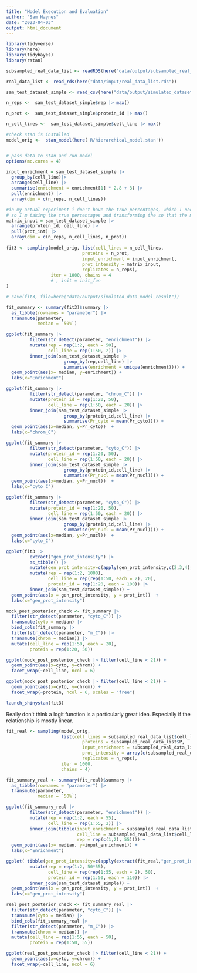 ```yaml
---
title: "Model Execution and Evaluation"
author: "Sam Haynes"
date: "2023-04-03"
output: html_document
---
```


```r
library(tidyverse)
library(here)
library(tidybayes)
library(rstan)

subsampled_real_data_list <- readRDS(here("data/output/subsampled_real_data_list.rds"))

real_data_list <- read_rds(here("data/input/real_data_list.rds"))

sam_test_dataset_simple <- read_csv(here("data/output/simulated_dataset.csv"))

n_reps <-  sam_test_dataset_simple$rep |> max()

n_prot <-  sam_test_dataset_simple$protein_id |> max()

n_cell_lines <-  sam_test_dataset_simple$cell_line |> max()
```

```r
#check stan is installed
model_orig <-  stan_model(here('R/hierarchical_model.stan'))


# pass data to stan and run model
options(mc.cores = 4)

input_enrichment = sam_test_dataset_simple |>
  group_by(cell_line)|>
  arrange(cell_line) |>
  summarise(enrichment = enrichment[1] * 2.8 + 3) |>
  pull(enrichment) |>
  array(dim = c(n_reps, n_cell_lines))

#in my actual experiment i don't have the true percentages, which I need to estimate
# so I'm taking the true percentages and transforming the so that the model needs to find the original percentages of the simulation
matrix_input = sam_test_dataset_simple |>
  arrange(protein_id, cell_line) |>
  pull(prot_int) |>
  array(dim = c(n_reps, n_cell_lines, n_prot))
  
fit3 <- sampling(model_orig, list(cell_lines = n_cell_lines,
                             proteins = n_prot,
                             input_enrichment = input_enrichment,
                             prot_intensity = matrix_input,
                             replicates = n_reps), 
                 iter = 1000, chains = 4
                 # , init = init_fun
)

# save(fit3, file=here("data/output/simulated_data_model_result"))
```

```r
fit_summary <- summary(fit3)$summary |> 
  as_tibble(rownames = "parameter") |>
  transmute(parameter,
            median = `50%`)

ggplot(fit_summary |> 
         filter(str_detect(parameter, "enrichment")) |>
         mutate(rep = rep(1:2, each = 50),
                cell_line = rep(1:50, 2)) |>
         inner_join(sam_test_dataset_simple |> 
                      group_by(rep,cell_line) |> 
                      summarise(enrichment = unique(enrichment)))) +
  geom_point(aes(x= median, y=enrichment)) +
  labs(x="Enrichment")

ggplot(fit_summary |> 
         filter(str_detect(parameter, "chrom_C")) |>
         mutate(protein_id = rep(1:20, 50),
                cell_line = rep(1:50, each = 20)) |>
         inner_join(sam_test_dataset_simple |> 
                      group_by(protein_id,cell_line) |> 
                      summarise(Pr_cyto = mean(Pr_cyto)))) +
  geom_point(aes(x=median, y=Pr_cyto))  +
  labs(x="chrom_C")

ggplot(fit_summary |> 
         filter(str_detect(parameter, "cyto_C")) |>
         mutate(protein_id = rep(1:20, 50),
                cell_line = rep(1:50, each = 20)) |>
         inner_join(sam_test_dataset_simple |> 
                      group_by(protein_id,cell_line) |> 
                      summarise(Pr_nucl = mean(Pr_nucl)))) +
  geom_point(aes(x=median, y=Pr_nucl))  +
  labs(x="cyto_C")

ggplot(fit_summary |> 
         filter(str_detect(parameter, "cyto_C")) |>
         mutate(protein_id = rep(1:20, 50),
                cell_line = rep(1:50, each = 20)) |>
         inner_join(sam_test_dataset_simple |> 
                      group_by(protein_id,cell_line) |> 
                      summarise(Pr_nucl = mean(Pr_nucl)))) +
  geom_point(aes(x=median, y=Pr_nucl))  +
  labs(x="cyto_C")

ggplot(fit3 |> 
         extract("gen_prot_intensity") |>
         as_tibble() |>
         mutate(gen_prot_intensity=c(apply(gen_prot_intensity,c(2,3,4),median))) |>
         mutate(rep = rep(1:2, 1000),
                cell_line = rep(rep(1:50, each = 2), 20),
                protein_id = rep(1:20, each = 100)) |>
         inner_join(sam_test_dataset_simple)) +
  geom_point(aes(x = gen_prot_intensity, y = prot_int))  +
  labs(x="gen_prot_intensity")

mock_post_posterior_check <- fit_summary |> 
  filter(str_detect(parameter, "cyto_C")) |>
  transmute(cyto = median) |>
  bind_cols(fit_summary |> 
  filter(str_detect(parameter, "m_C")) |>
  transmute(chrom = median)) |>
  mutate(cell_line = rep(1:50, each = 20),
         protein = rep(1:20, 50))

ggplot(mock_post_posterior_check |> filter(cell_line < 21)) +
  geom_point(aes(x=cyto, y=chrom)) +
  facet_wrap(~cell_line, ncol = 6)

ggplot(mock_post_posterior_check |> filter(cell_line < 21)) +
  geom_point(aes(x=cyto, y=chrom)) +
  facet_wrap(~protein, ncol = 6, scales = "free")

```

```r
launch_shinystan(fit3)
```

Really don't think a logit function is a particularly great idea. Especially if the relationship is mostly linear.

```r
fit_real <- sampling(model_orig,
                     list(cell_lines = subsampled_real_data_list$cell_lines,
                             proteins = subsampled_real_data_list$P,
                             input_enrichment = subsampled_real_data_list$input_enrichment,
                             prot_intensity = array(c(subsampled_real_data_list$prot_intensity), dim = c(2,55,50)),
                             replicates = n_reps),
                     iter = 1000,
                     chains = 4)

```

```r
fit_summary_real <- summary(fit_real)$summary |> 
  as_tibble(rownames = "parameter") |>
  transmute(parameter,
            median = `50%`)

ggplot(fit_summary_real |> 
         filter(str_detect(parameter, "enrichment")) |>
         mutate(rep = rep(1:2, each = 55),
                cell_line = rep(1:55, 2)) |>
         inner_join(tibble(input_enrichment = subsampled_real_data_list$input_enrichment,
                           cell_line = subsampled_real_data_list$cell_line,
                           rep = rep(c(1,2), 55)))) +
  geom_point(aes(x= median, y=input_enrichment)) +
  labs(x="Enrichment")

ggplot( tibble(gen_prot_intensity=c(apply(extract(fit_real,"gen_prot_intensity")$gen_prot_intensity,c(2,3,4),median))) |>
         mutate(rep = rep(1:2, 50*55),
                cell_line = rep(rep(1:55, each = 2), 50),
                protein_id = rep(1:50, each = 110)) |>
         inner_join(sam_test_dataset_simple)) +
  geom_point(aes(x = gen_prot_intensity, y = prot_int))  +
  labs(x="gen_prot_intensity")

real_post_posterior_check <- fit_summary_real |> 
  filter(str_detect(parameter, "cyto_C")) |>
  transmute(cyto = median) |>
  bind_cols(fit_summary_real |> 
  filter(str_detect(parameter, "m_C")) |>
  transmute(chrom = median)) |>
  mutate(cell_line = rep(1:55, each = 50),
         protein = rep(1:50, 55))

ggplot(real_post_posterior_check |> filter(cell_line < 21)) +
  geom_point(aes(x=cyto, y=chrom)) +
  facet_wrap(~cell_line, ncol = 6)
```